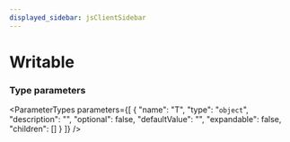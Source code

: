 ```yaml
---
displayed_sidebar: jsClientSidebar
---
```



# Writable

### Type parameters

<ParameterTypes parameters={[
  {
    "name": "T",
    "type": "`object`",
    "description": "",
    "optional": false,
    "defaultValue": "",
    "expandable": false,
    "children": []
  }
]} />
